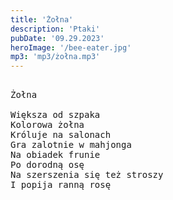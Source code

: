 ```yaml
---
title: 'Żołna'
description: 'Ptaki'
pubDate: '09.29.2023'
heroImage: '/bee-eater.jpg'
mp3: 'mp3/żołna.mp3'
---
```

<pre>
  
Żołna

Większa od szpaka
Kolorowa żołna
Króluje na salonach
Gra zalotnie w mahjonga
Na obiadek frunie
Po dorodną osę
Na szerszenia się też stroszy
I popija ranną rosę
  
</pre>
